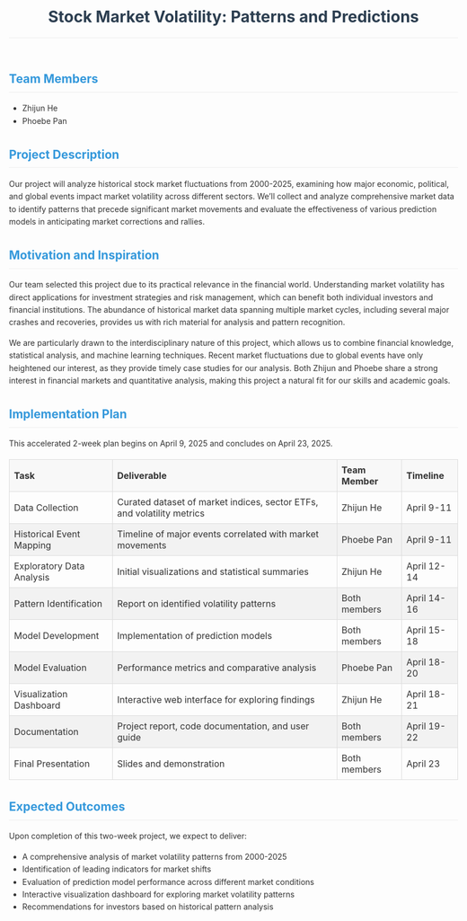 <html xmlns="http://www.w3.org/1999/xhtml" lang="en" xml:lang="en">
<head>
  <meta charset="utf-8" />
  <meta name="generator" content="quarto" />
  <meta name="viewport" content="width=device-width, initial-scale=1.0, user-scalable=yes" />
  <title>Stock Market Volatility: Patterns and Predictions</title>
  <style>
    body {
      font-family: -apple-system, BlinkMacSystemFont, "Segoe UI", Roboto, Oxygen, Ubuntu, Cantarell, "Fira Sans", "Droid Sans", "Helvetica Neue", Arial, sans-serif;
      line-height: 1.6;
      max-width: 800px;
      margin: 0 auto;
      padding: 2em;
      color: #333;
    }
    h1 {
      color: #2c3e50;
      text-align: center;
      margin-bottom: 1.5em;
      border-bottom: 1px solid #eee;
      padding-bottom: 0.5em;
    }
    h2 {
      color: #3498db;
      margin-top: 1.5em;
      border-bottom: 1px solid #eee;
      padding-bottom: 0.3em;
    }
    table {
      width: 100%;
      border-collapse: collapse;
      margin: 1em 0;
    }
    th, td {
      padding: 0.5em;
      border: 1px solid #ddd;
    }
    th {
      background-color: #f8f8f8;
      text-align: left;
    }
    tr:nth-child(even) {
      background-color: #f2f2f2;
    }
  </style>
</head>
<body>
  <header>
    <h1>Stock Market Volatility: Patterns and Predictions</h1>
  </header>
  
  <section>
    <h2>Team Members</h2>
    <ul>
      <li>Zhijun He</li>
      <li>Phoebe Pan</li>
    </ul>
  </section>
  
  <section>
    <h2>Project Description</h2>
    <p>
      Our project will analyze historical stock market fluctuations from 2000-2025, examining how major economic, political, and global events impact market volatility across different sectors. We'll collect and analyze comprehensive market data to identify patterns that precede significant market movements and evaluate the effectiveness of various prediction models in anticipating market corrections and rallies.
    </p >
  </section>
  
  <section>
    <h2>Motivation and Inspiration</h2>
    <p>
      Our team selected this project due to its practical relevance in the financial world. Understanding market volatility has direct applications for investment strategies and risk management, which can benefit both individual investors and financial institutions. The abundance of historical market data spanning multiple market cycles, including several major crashes and recoveries, provides us with rich material for analysis and pattern recognition.
    </p >
    <p>
      We are particularly drawn to the interdisciplinary nature of this project, which allows us to combine financial knowledge, statistical analysis, and machine learning techniques. Recent market fluctuations due to global events have only heightened our interest, as they provide timely case studies for our analysis. Both Zhijun and Phoebe share a strong interest in financial markets and quantitative analysis, making this project a natural fit for our skills and academic goals.
    </p >
  </section>
  
  <section>
    <h2>Implementation Plan</h2>
    <p>This accelerated 2-week plan begins on April 9, 2025 and concludes on April 23, 2025.</p >
    
    <table>
      <thead>
        <tr>
          <th>Task</th>
          <th>Deliverable</th>
          <th>Team Member</th>
          <th>Timeline</th>
        </tr>
      </thead>
      <tbody>
        <tr>
          <td>Data Collection</td>
          <td>Curated dataset of market indices, sector ETFs, and volatility metrics</td>
          <td>Zhijun He</td>
          <td>April 9-11</td>
        </tr>
        <tr>
          <td>Historical Event Mapping</td>
          <td>Timeline of major events correlated with market movements</td>
          <td>Phoebe Pan</td>
          <td>April 9-11</td>
        </tr>
        <tr>
          <td>Exploratory Data Analysis</td>
          <td>Initial visualizations and statistical summaries</td>
          <td>Zhijun He</td>
          <td>April 12-14</td>
        </tr>
        <tr>
          <td>Pattern Identification</td>
          <td>Report on identified volatility patterns</td>
          <td>Both members</td>
          <td>April 14-16</td>
        </tr>
        <tr>
          <td>Model Development</td>
          <td>Implementation of prediction models</td>
          <td>Both members</td>
          <td>April 15-18</td>
        </tr>
        <tr>
          <td>Model Evaluation</td>
          <td>Performance metrics and comparative analysis</td>
          <td>Phoebe Pan</td>
          <td>April 18-20</td>
        </tr>
        <tr>
          <td>Visualization Dashboard</td>
          <td>Interactive web interface for exploring findings</td>
          <td>Zhijun He</td>
          <td>April 18-21</td>
        </tr>
        <tr>
          <td>Documentation</td>
          <td>Project report, code documentation, and user guide</td>
          <td>Both members</td>
          <td>April 19-22</td>
        </tr>
        <tr>
          <td>Final Presentation</td>
          <td>Slides and demonstration</td>
          <td>Both members</td>
          <td>April 23</td>
        </tr>
      </tbody>
    </table>
  </section>
  
  <section>
    <h2>Expected Outcomes</h2>
    <p>
      Upon completion of this two-week project, we expect to deliver:
    </p >
    <ul>
      <li>A comprehensive analysis of market volatility patterns from 2000-2025</li>
      <li>Identification of leading indicators for market shifts</li>
      <li>Evaluation of prediction model performance across different market conditions</li>
      <li>Interactive visualization dashboard for exploring market volatility patterns</li>
      <li>Recommendations for investors based on historical pattern analysis</li>
    </ul>
  </section>
</body>
</html>
